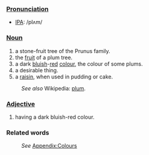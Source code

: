 ===[[Pronunciation]]===
*[[IPA]]: /plʌm/
===[[Noun]]===
#a stone-fruit tree of the Prunus family.
#the [[fruit]] of a plum tree.
#a dark [[blue|bluish]]-[[red]] [[color|colour]], the colour of some plums.
#a desirable thing.
#a [[raisin]], when used in pudding or cake.
:''See also'' Wikipedia: [[w:plum|plum]].
===[[Adjective]]===
#having a dark bluish-red colour.
===Related words===
:''See'' [[Wiktionary_Appendix:Colours|Appendix:Colours]]